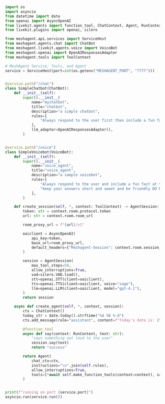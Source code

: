 ```python Python
import os
import asyncio
from datetime import date
from openai import AsyncOpenAI
from livekit.agents import function_tool, ChatContext, Agent, RunContext, AgentSession
from livekit.plugins import openai, silero

from meshagent.api.services import ServiceHost
from meshagent.agents.chat import ChatBot
from meshagent.livekit.agents.voice import VoiceBot
from meshagent.openai import OpenAIResponsesAdapter
from meshagent.tools import ToolContext

# MeshAgent Service, Tools, and Agent
service = ServiceHost(port=int(os.getenv("MESHAGENT_PORT", "7777")))


@service.path("/chat")
class SimpleChatbot(ChatBot):
    def __init__(self):
        super().__init__(
            name="mychatbot",
            title="chatbot",
            description="a simple chatbot",
            rules=[
                "Always respond to the user first then include a fun fact at the end of your response."
            ],
            llm_adapter=OpenAIResponsesAdapter(),
        )


@service.path("/voice")
class SimpleVoicebot(VoiceBot):
    def __init__(self):
        super().__init__(
            name="voice_agent",
            title="voice_agent",
            description="a sample voicebot",
            rules=[
                "Always respond to the user and include a fun fact at the end of your response.",
                "keep your answers short and sweet and be friendly DO NOT include emojis in your response",
            ],
        )

    def create_session(self, *, context: ToolContext) -> AgentSession:
        token: str = context.room.protocol.token
        url: str = context.room.room_url

        room_proxy_url = f"{url}/v1"

        oaiclient = AsyncOpenAI(
            api_key=token,
            base_url=room_proxy_url,
            default_headers={"Meshagent-Session": context.room.session_id},
        )

        session = AgentSession(
            max_tool_steps=50,
            allow_interruptions=True,
            vad=silero.VAD.load(),
            stt=openai.STT(client=oaiclient),
            tts=openai.TTS(client=oaiclient, voice="sage"),
            llm=openai.LLM(client=oaiclient, model="gpt-4.1"),
        )
        return session

    async def create_agent(self, *, context, session):
        ctx = ChatContext()
        today_str = date.today().strftime("%A %B %-d")
        ctx.add_message(role="assistant", content=f"Today's date is: {today_str}")

        @function_tool
        async def say(context: RunContext, text: str):
            "says something out loud to the user"
            session.say(text)
            return "success"

        return Agent(
            chat_ctx=ctx,
            instructions="\n".join(self.rules),
            allow_interruptions=True,
            tools=[*await self.make_function_tools(context=context), say],
        )


print(f"running on port {service.port}")
asyncio.run(service.run())

```

